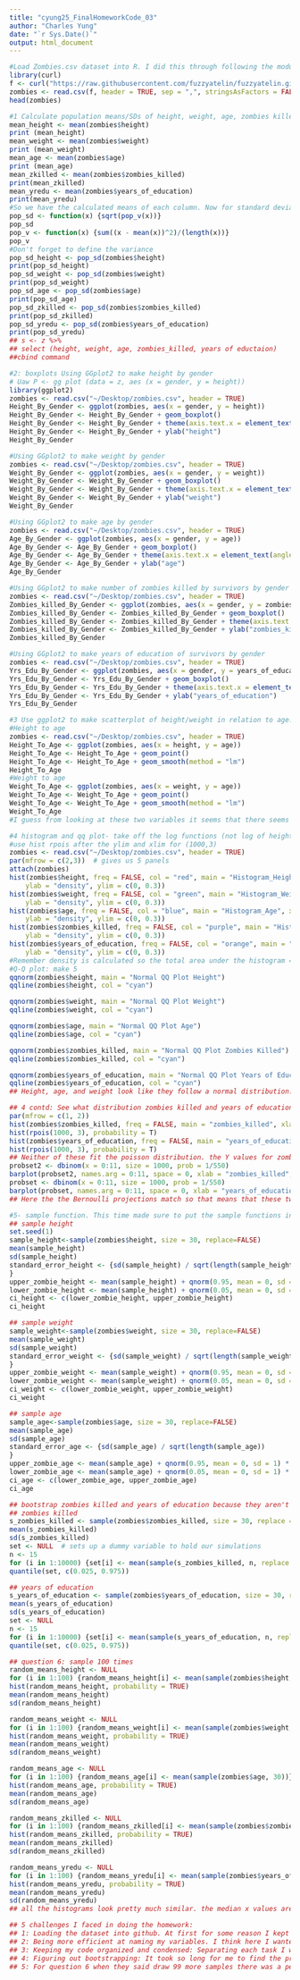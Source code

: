 ```yaml
---
title: "cyung25_FinalHomeworkCode_03"
author: "Charles Yung"
date: "`r Sys.Date()`"
output: html_document
---
```


```r
#Load Zombies.csv dataset into R. I did this through following the module on uploading a local file at first. For the final homework I was able to load the dataset from github
library(curl)
f <- curl("https://raw.githubusercontent.com/fuzzyatelin/fuzzyatelin.github.io/master/AN588_Fall23/zombies.csv")
zombies <- read.csv(f, header = TRUE, sep = ",", stringsAsFactors = FALSE)
head(zombies)
```

```r
#1 Calculate population means/SDs of height, weight, age, zombies killed, years of education. 
mean_height <- mean(zombies$height)
print (mean_height)
mean_weight <- mean(zombies$weight)
print (mean_weight)
mean_age <- mean(zombies$age)
print (mean_age)
mean_zkilled <- mean(zombies$zombies_killed)
print(mean_zkilled)
mean_yredu <- mean(zombies$years_of_education)
print(mean_yredu)
#So we have the calculated means of each column. Now for standard deviation for each column. First define population standard deviation function. 
pop_sd <- function(x) {sqrt(pop_v(x))}
pop_sd
pop_v <- function(x) {sum((x - mean(x))^2)/(length(x))}
pop_v
#Don't forget to define the variance
pop_sd_height <- pop_sd(zombies$height)
print(pop_sd_height)
pop_sd_weight <- pop_sd(zombies$weight)
print(pop_sd_weight)
pop_sd_age <- pop_sd(zombies$age)
print(pop_sd_age)
pop_sd_zkilled <- pop_sd(zombies$zombies_killed)
print(pop_sd_zkilled)
pop_sd_yredu <- pop_sd(zombies$years_of_education)
print(pop_sd_yredu)
## s <- z %>%
## select (height, weight, age, zombies_killed, years of eductaion)
##cbind command
```
```r
#2: boxplots Using GGplot2 to make height by gender 
# Uaw P <- gg plot (data = z, aes (x = gender, y = height))
library(ggplot2)
zombies <- read.csv("~/Desktop/zombies.csv", header = TRUE)
Height_By_Gender <- ggplot(zombies, aes(x = gender, y = height)) 
Height_By_Gender <- Height_By_Gender + geom_boxplot()
Height_By_Gender <- Height_By_Gender + theme(axis.text.x = element_text(angle = 90))
Height_By_Gender <- Height_By_Gender + ylab("height")
Height_By_Gender
```

```r
#Using GGplot2 to make weight by gender 
zombies <- read.csv("~/Desktop/zombies.csv", header = TRUE)
Weight_By_Gender <- ggplot(zombies, aes(x = gender, y = weight)) 
Weight_By_Gender <- Weight_By_Gender + geom_boxplot()
Weight_By_Gender <- Weight_By_Gender + theme(axis.text.x = element_text(angle = 90))
Weight_By_Gender <- Weight_By_Gender + ylab("weight")
Weight_By_Gender
```

```r
#Using GGplot2 to make age by gender 
zombies <- read.csv("~/Desktop/zombies.csv", header = TRUE)
Age_By_Gender <- ggplot(zombies, aes(x = gender, y = age)) 
Age_By_Gender <- Age_By_Gender + geom_boxplot()
Age_By_Gender <- Age_By_Gender + theme(axis.text.x = element_text(angle = 90))
Age_By_Gender <- Age_By_Gender + ylab("age")
Age_By_Gender
```

```r
#Using GGplot2 to make number of zombies killed by survivors by gender 
zombies <- read.csv("~/Desktop/zombies.csv", header = TRUE)
Zombies_killed_By_Gender <- ggplot(zombies, aes(x = gender, y = zombies_killed)) 
Zombies_killed_By_Gender <- Zombies_killed_By_Gender + geom_boxplot()
Zombies_killed_By_Gender <- Zombies_killed_By_Gender + theme(axis.text.x = element_text(angle = 90))
Zombies_killed_By_Gender <- Zombies_killed_By_Gender + ylab("zombies_killed")
Zombies_killed_By_Gender
```

```r
#Using GGplot2 to make years of education of survivors by gender 
zombies <- read.csv("~/Desktop/zombies.csv", header = TRUE)
Yrs_Edu_By_Gender <- ggplot(zombies, aes(x = gender, y = years_of_education)) 
Yrs_Edu_By_Gender <- Yrs_Edu_By_Gender + geom_boxplot()
Yrs_Edu_By_Gender <- Yrs_Edu_By_Gender + theme(axis.text.x = element_text(angle = 90))
Yrs_Edu_By_Gender <- Yrs_Edu_By_Gender + ylab("years_of_education")
Yrs_Edu_By_Gender
```

```r
#3 Use ggplot2 to make scatterplot of height/weight in relation to age.
#Height to age
zombies <- read.csv("~/Desktop/zombies.csv", header = TRUE)
Height_To_Age <- ggplot(zombies, aes(x = height, y = age))
Height_To_Age <- Height_To_Age + geom_point()
Height_To_Age <- Height_To_Age + geom_smooth(method = "lm")
Height_To_Age
#Weight to age
Weight_To_Age <- ggplot(zombies, aes(x = weight, y = age))
Weight_To_Age <- Weight_To_Age + geom_point()
Weight_To_Age <- Weight_To_Age + geom_smooth(method = "lm")
Weight_To_Age
#I guess from looking at these two variables it seems that there seems to be a generally positive correlation between both height and age and weight and age, but there seems to be more anomalies and outlying data points concerning the weight and age. 
```

```r
#4 histogram and qq plot- take off the log functions (not log of height, just height)
#use hist rpois after the ylim and xlim for (1000,3)
zombies <- read.csv("~/Desktop/zombies.csv", header = TRUE)
par(mfrow = c(2,3))  # gives us 5 panels
attach(zombies)
hist(zombies$height, freq = FALSE, col = "red", main = "Histogram_Height", xlab = "height",
    ylab = "density", ylim = c(0, 0.3))
hist(zombies$weight, freq = FALSE, col = "green", main = "Histogram_Weight", xlab = "weight",
    ylab = "density", ylim = c(0, 0.3))
hist(zombies$age, freq = FALSE, col = "blue", main = "Histogram_Age", xlab = "age",
    ylab = "density", ylim = c(0, 0.3))
hist(zombies$zombies_killed, freq = FALSE, col = "purple", main = "Histogram_Zombies_killed", xlab = "zombies_killed",
    ylab = "density", ylim = c(0, 0.3))
hist(zombies$years_of_education, freq = FALSE, col = "orange", main = "Histogram_years_of_education", xlab = "years_of_education",
    ylab = "density", ylim = c(0, 0.3))
#Remember density is calculated so the total area under the histogram = 1
#Q-Q plot: make 5
qqnorm(zombies$height, main = "Normal QQ Plot Height")
qqline(zombies$height, col = "cyan")

qqnorm(zombies$weight, main = "Normal QQ Plot Weight")
qqline(zombies$weight, col = "cyan")

qqnorm(zombies$age, main = "Normal QQ Plot Age")
qqline(zombies$age, col = "cyan")

qqnorm(zombies$zombies_killed, main = "Normal QQ Plot Zombies Killed")
qqline(zombies$zombies_killed, col = "cyan")

qqnorm(zombies$years_of_education, main = "Normal QQ Plot Years of Education")
qqline(zombies$years_of_education, col = "cyan")
## Height, age, and weight look like they follow a normal distribution. However, Zombies_killed and Years_of_education are right skewed since their top values are above the diagonal.
```

```r
## 4 contd: See what distribution zombies killed and years of education fit. Try for Poisson
par(mfrow = c(1, 2))
hist(zombies$zombies_killed, freq = FALSE, main = "zombies_killed", xlab = "zombies_killed", ylab = "density", ylim = c(0, 0.3), xlim = c(0, 11))
hist(rpois(1000, 3), probability = T)
hist(zombies$years_of_education, freq = FALSE, main = "years_of_education", xlab = "years_of_education", ylab = "density", ylim = c(0, 0.3), xlim = c(0, 11))
hist(rpois(1000, 3), probability = T)
## Neither of these fit the poisson distribution. the Y values for zombies_killed are not matching and the x values of years of education do not match either. 
probset2 <- dbinom(x = 0:11, size = 1000, prob = 1/550)
barplot(probset2, names.arg = 0:11, space = 0, xlab = "zombies_killed", ylab = "Pr(X=outcome)", ylim = c(0, 0.3), xlim = c(0, 11))
probset <- dbinom(x = 0:11, size = 1000, prob = 1/550)
barplot(probset, names.arg = 0:11, space = 0, xlab = "years_of_education", ylab = "Pr(X=outcome)", ylim = c(0, 0.3), xlim = c(0, 11))
## Here the the Bernoulli projections match so that means that these two variables came from the Bernoulli distribution. 
```
```r
#5- sample function. This time made sure to put the sample functions inside the parentheses when I put commands. 
## sample height
set.seed(1)
sample_height<-sample(zombies$height, size = 30, replace=FALSE)
mean(sample_height)
sd(sample_height)
standard_error_height <- {sd(sample_height) / sqrt(length(sample_height))
}
upper_zombie_height <- mean(sample_height) + qnorm(0.95, mean = 0, sd = 1) * (standard_error_height)
lower_zombie_height <- mean(sample_height) + qnorm(0.05, mean = 0, sd = 1) * (standard_error_height)
ci_height <- c(lower_zombie_height, upper_zombie_height)
ci_height
```

```r
## sample weight
sample_weight<-sample(zombies$weight, size = 30, replace=FALSE)
mean(sample_weight)
sd(sample_weight)
standard_error_weight <- {sd(sample_weight) / sqrt(length(sample_weight))
}
upper_zombie_weight <- mean(sample_weight) + qnorm(0.95, mean = 0, sd = 1) * (standard_error_weight)
lower_zombie_weight <- mean(sample_weight) + qnorm(0.05, mean = 0, sd = 1) * (standard_error_weight)
ci_weight <- c(lower_zombie_weight, upper_zombie_weight)
ci_weight
```

```r
## sample age
sample_age<-sample(zombies$age, size = 30, replace=FALSE)
mean(sample_age)
sd(sample_age)
standard_error_age <- {sd(sample_age) / sqrt(length(sample_age))
}
upper_zombie_age <- mean(sample_age) + qnorm(0.95, mean = 0, sd = 1) * (standard_error_age)
lower_zombie_age <- mean(sample_age) + qnorm(0.05, mean = 0, sd = 1) * (standard_error_age)
ci_age <- c(lower_zombie_age, upper_zombie_age)
ci_age
```

```r
## bootstrap zombies killed and years of education because they aren't normal
## zombies killed
s_zombies_killed <- sample(zombies$zombies_killed, size = 30, replace = FALSE)
mean(s_zombies_killed)
sd(s_zombies_killed)
set <- NULL  # sets up a dummy variable to hold our simulations
n <- 15
for (i in 1:10000) {set[i] <- mean(sample(s_zombies_killed, n, replace = TRUE))}
quantile(set, c(0.025, 0.975))
```

```r
## years of education
s_years_of_education <- sample(zombies$years_of_education, size = 30, replace = FALSE)
mean(s_years_of_education)
sd(s_years_of_education)
set <- NULL 
n <- 15
for (i in 1:10000) {set[i] <- mean(sample(s_years_of_education, n, replace = TRUE))}
quantile(set, c(0.025, 0.975))
```


```r
## question 6: sample 100 times
random_means_height <- NULL
for (i in 1:100) {random_means_height[i] <- mean(sample(zombies$height, 30))}
hist(random_means_height, probability = TRUE)
mean(random_means_height)
sd(random_means_height)
```

```r
random_means_weight <- NULL
for (i in 1:100) {random_means_weight[i] <- mean(sample(zombies$weight, 30))}
hist(random_means_weight, probability = TRUE)
mean(random_means_weight)
sd(random_means_weight)
```

```r
random_means_age <- NULL
for (i in 1:100) {random_means_age[i] <- mean(sample(zombies$age, 30))}
hist(random_means_age, probability = TRUE)
mean(random_means_age)
sd(random_means_age)
```

```r
random_means_zkilled <- NULL
for (i in 1:100) {random_means_zkilled[i] <- mean(sample(zombies$zombies_killed, 30))}
hist(random_means_zkilled, probability = TRUE)
mean(random_means_zkilled)
sd(random_means_zkilled)
```

```r
random_means_yredu <- NULL
for (i in 1:100) {random_means_yredu[i] <- mean(sample(zombies$years_of_education, 30))}
hist(random_means_yredu, probability = TRUE)
mean(random_means_yredu)
sd(random_means_yredu)
## all the histograms look pretty much similar. the median x values are corresponding to the highest y values in each graph. As for the standard deviations, in question 6 they are a lot closer than in question 5. 

## 5 challenges I faced in doing the homework:
## 1: Loading the dataset into github. At first for some reason I kept getting error messages when I tried to load the dataset from github so for my initial draft, which was really discouraging. Therefore I had to use commands to load the file from my desktop. I think my mistake was trying to use a "tidyverse" command where I shouldn't have. 
## 2: Being more efficient at naming my variables. I think here I wanted to keep track of what I was doing as best as I could so I was pretty explicit in naming every little thing. While this was helpful this did end up taking more time than it should have I'm going to find an easier way to name my variables this time. 
## 3: Keeping my code organized and condensed: Separating each task I wanted to accomplish by making discrete chunks for it and writing notes in what I wanted to accomplished helped, but I realized that a little bit too late. Eventually, I did figure the best way to write my code to organize my functions by the tasks I wanted to accomplish and the variables I wanted use versus trying to put them together. 
## 4: Figuring out bootstrapping: It took so long for me to find the proper bootstrapping codes for zombies_killed and years of education. I was literally scouring through each module multiple times, but I'm glad i finally found it. 
## 5: For question 6 when they said draw 99 more samples there was a period where I needed to write 1:99 in the function and I was honestly just losing my mind as to why it wasn't working. But now I know to account for a total of 100 samples. 
```

